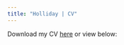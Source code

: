 ```yaml
---
title: "Holliday | CV"
---
```


<style>
  .title{
    display: none;
  }
</style>

<link rel="stylesheet" href="styles.css" type="text/css">

Download my CV <a href="deholliday.github.io/pdfs/Holliday_CV_web_v09152024.pdf" target="_blank">here</a> or view below:

<object data="pdfs/Holliday_CV_web_v09152024.pdf" type="application/pdf" width="100%" height="1000">
<embed src="pdfs/Holliday_CV_web_v09152024.pdf" type="application/pdf" width="100%" height="1000"/>
</object>